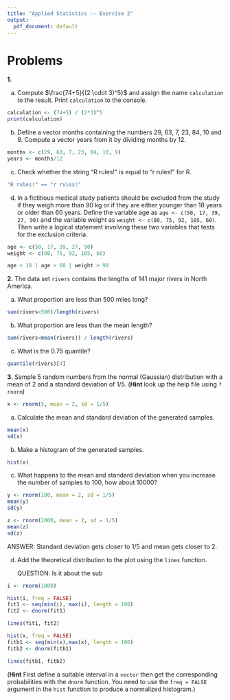 ```yaml
---
title: "Applied Statistics -- Exercise 2"
output:
  pdf_document: default
---
```


# Problems

**1.**

a)  Compute $\frac{74+5}{(2 \cdot 3)^5}$ and assign the name `calculation` to the result. Print `calculation` to the console.

```r
calculation <- (74+5) / (2*3)^5
print(calculation)
```

b)  Define a vector months containing the numbers 29, 63, 7, 23, 84, 10 and 9. Compute a vector years from it by dividing months by 12.

```r
months <- c(29, 63, 7, 23, 84, 10, 9)
years <- months/12
```

c)  Check whether the string “R rules!” is equal to “r rules!” for R.

```r
"R rules!" == "r rules!"
```

d)  In a fictitious medical study patients should be excluded from the study if they weigh more than 90 kg or if they are either younger than 18 years or older than 60 years. Define the variable age as `age <- c(50, 17, 39, 27, 90)` and the variable weight as `weight <- c(80, 75, 92, 105, 60)`. Then write a logical statement involving these two variables that tests for the exclusion criteria.

```r
age <- c(50, 17, 39, 27, 90)
weight <- c(80, 75, 92, 105, 60)

age < 18 | age > 60 | weight > 90
```

**2.** The data set `rivers` contains the lengths of 141 major rivers in North America.

a)  What proportion are less than 500 miles long?

```r
sum(rivers<500)/length(rivers)
```

b)  What proportion are less than the mean length?

```r
sum(rivers<mean(rivers)) / length(rivers)
```

c)  What is the 0.75 quantile?

```r
quantile(rivers)[4]
```

**3.** Sample 5 random numbers from the normal (Gaussian) distribution with a mean of $2$ and a standard deviation of $1/5$. (**Hint** look up the help file using `?rnorm`)

```r
x <- rnorm(5, mean = 2, sd = 1/5)
```

a)  Calculate the mean and standard deviation of the generated samples.

```r
mean(x)
sd(x)
```

b)  Make a histogram of the generated samples.

```r
hist(x)
```

c)  What happens to the mean and standard deviation when you increase the number of samples to 100, how about 10000?

```r
y <- rnorm(100, mean = 2, sd = 1/5)
mean(y)
sd(y)

z <- rnorm(1000, mean = 2, sd = 1/5)
mean(z)
sd(z)
```

ANSWER: Standard deviation gets closer to 1/5 and mean gets closer to 2.

d)  Add the theoretical distribution to the plot using the `lines` function.

    QUESTION: Is it about the sub

```r
i <- rnorm(1000)

hist(i, freq = FALSE)
fit1 <- seq(min(i), max(i), length = 100) 
fit2 <- dnorm(fit1)

lines(fit1, fit2)

hist(x, freq = FALSE)
fitb1 <- seq(min(x),max(x), length = 100)
fitb2 <- dnorm(fitb1)

lines(fitb1, fitb2)

```

(**Hint** First define a suitable interval in a `vector` then get the corresponding probabilities with the `dnorm` function. You need to use the `freq = FALSE` argument in the `hist` function to produce a normalized histogram.)
